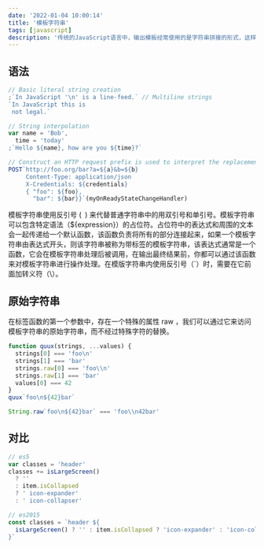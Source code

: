 ```yaml
---
date: '2022-01-04 10:00:14'
title: '模板字符串'
tags: [javascript]
description: '传统的JavaScript语言中，输出模板经常使用的是字符串拼接的形式，这样写相当繁琐，在ES6中引入了模板字符串的概念来解决以上问题。'
---
```


<CanIUse tag="template-literals" />

## 语法

```javascript
// Basic literal string creation
;`In JavaScript '\n' is a line-feed.` // Multiline strings
`In JavaScript this is
 not legal.`

// String interpolation
var name = 'Bob',
  time = 'today'
;`Hello ${name}, how are you ${time}?`

// Construct an HTTP request prefix is used to interpret the replacements and construction
POST`http://foo.org/bar?a=${a}&b=${b}
     Content-Type: application/json
     X-Credentials: ${credentials}
     { "foo": ${foo},
       "bar": ${bar}}`(myOnReadyStateChangeHandler)
```

模板字符串使用反引号 (` `) 来代替普通字符串中的用双引号和单引号。模板字符串可以包含特定语法（$\{expression}）的占位符。占位符中的表达式和周围的文本会一起传递给一个默认函数，该函数负责将所有的部分连接起来，如果一个模板字符串由表达式开头，则该字符串被称为带标签的模板字符串，该表达式通常是一个函数，它会在模板字符串处理后被调用，在输出最终结果前，你都可以通过该函数来对模板字符串进行操作处理。在模版字符串内使用反引号（`）时，需要在它前面加转义符（\）。

## 原始字符串

在标签函数的第一个参数中，存在一个特殊的属性 raw ，我们可以通过它来访问模板字符串的原始字符串，而不经过特殊字符的替换。

```javascript
function quux(strings, ...values) {
  strings[0] === 'foo\n'
  strings[1] === 'bar'
  strings.raw[0] === 'foo\\n'
  strings.raw[1] === 'bar'
  values[0] === 42
}
quux`foo\n${42}bar`

String.raw`foo\n${42}bar` === 'foo\\n42bar'
```

## 对比

```javascript
// es5
var classes = 'header'
classes += isLargeScreen()
  ? ''
  : item.isCollapsed
  ? ' icon-expander'
  : ' icon-collapser'

// es2015
const classes = `header ${
  isLargeScreen() ? '' : item.isCollapsed ? 'icon-expander' : 'icon-collapser'
}`
```
